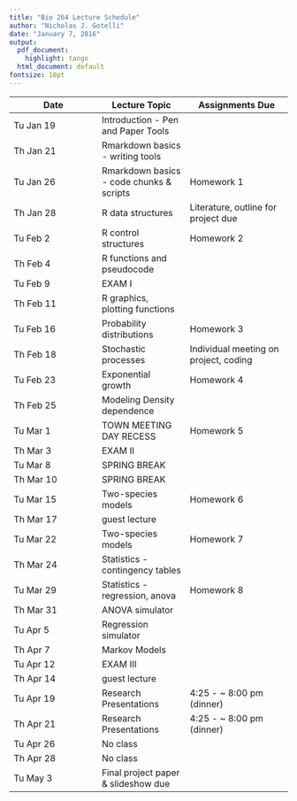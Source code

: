 ---
title: "Bio 264 Lecture Schedule"
author: "Nicholas J. Gotelli"
date: "January 7, 2016"
output:
  pdf_document:
    highlight: tango
  html_document: default
fontsize: 10pt
---

Date   | Lecture Topic | Assignments Due
------------- | ------------- | ---------------
Tu Jan 19 | Introduction - Pen and Paper Tools |  |
Th Jan 21 | Rmarkdown basics - writing tools |  |
Tu Jan 26 | Rmarkdown basics - code chunks & scripts | Homework 1
Th Jan 28 | R data structures | Literature, outline for project due
Tu Feb 2 | R control structures |   Homework 2
Th Feb 4 | R functions and pseudocode |  |
Tu Feb 9 | EXAM I |  |
Th Feb 11 | R graphics, plotting functions |  |
Tu Feb 16 | Probability distributions |  Homework 3
Th Feb 18 | Stochastic processes | Individual meeting on project, coding  |
Tu Feb  23 | Exponential growth |  Homework 4
Th Feb 25 | Modeling Density dependence |  |
Tu Mar 1 | TOWN MEETING DAY RECESS |  Homework 5
Th Mar 3 | EXAM II |  |
Tu Mar 8 | SPRING BREAK |  |
Th Mar 10 | SPRING BREAK |  |
Tu Mar 15 | Two-species models |  Homework 6
Th Mar 17 | guest lecture |  |
Tu Mar 22 | Two-species models |  Homework 7
Th Mar 24 | Statistics - contingency tables | |
Tu Mar 29 | Statistics - regression, anova |  Homework 8
Th Mar 31 | ANOVA simulator |  |
Tu Apr 5 | Regression simulator |  
Th Apr 7 | Markov Models |  |
Tu Apr 12 | EXAM III |  |
Th Apr 14 | guest lecture |  |
Tu Apr 19 | Research Presentations |  4:25 - ~ 8:00 pm (dinner)
Th Apr 21 | Research Presentations |  4:25 - ~ 8:00 pm (dinner)
Tu Apr 26 | No class |  |
Th Apr 28 | No class |  |
Tu May 3 | Final project paper & slideshow due |  |

